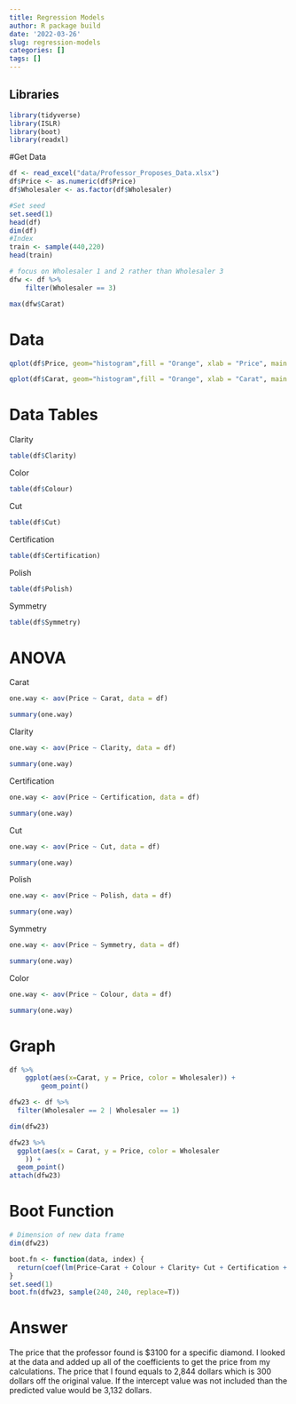 ```yaml
---
title: Regression Models
author: R package build
date: '2022-03-26'
slug: regression-models
categories: []
tags: []
---
```


## Libraries
```r
library(tidyverse)
library(ISLR)
library(boot)
library(readxl)
```

#Get Data
```r
df <- read_excel("data/Professor_Proposes_Data.xlsx")
df$Price <- as.numeric(df$Price)
df$Wholesaler <- as.factor(df$Wholesaler)
```

```r
#Set seed
set.seed(1)
head(df)
dim(df)
#Index
train <- sample(440,220)
head(train)
```


```r
# focus on Wholesaler 1 and 2 rather than Wholesaler 3
dfw <- df %>%
    filter(Wholesaler == 3)

max(dfw$Carat)
```
# Data 

```r
qplot(df$Price, geom="histogram",fill = "Orange", xlab = "Price", main = "Price of diamond", ylab = "Frequency") 
```

```r
qplot(df$Carat, geom="histogram",fill = "Orange", xlab = "Carat", main = "Carat", ylab = "Frequency") 
```

# Data Tables
Clarity
```r
table(df$Clarity)
```

Color
```r
table(df$Colour)
```

Cut
```r
table(df$Cut)
```

Certification
```r
table(df$Certification)
```

Polish
```r
table(df$Polish)
```

Symmetry
```r
table(df$Symmetry)
```

# ANOVA

Carat
```r
one.way <- aov(Price ~ Carat, data = df)

summary(one.way)
```

Clarity
```r
one.way <- aov(Price ~ Clarity, data = df)

summary(one.way)
```

Certification
```r
one.way <- aov(Price ~ Certification, data = df)

summary(one.way)
```

Cut
```r
one.way <- aov(Price ~ Cut, data = df)

summary(one.way)
```

Polish
```r
one.way <- aov(Price ~ Polish, data = df)

summary(one.way)
```

Symmetry
```r
one.way <- aov(Price ~ Symmetry, data = df)

summary(one.way)
```

Color
```r
one.way <- aov(Price ~ Colour, data = df)

summary(one.way)
```


# Graph
```r
df %>%
    ggplot(aes(x=Carat, y = Price, color = Wholesaler)) +
        geom_point()      
```



```r
dfw23 <- df %>%
  filter(Wholesaler == 2 | Wholesaler == 1)

dim(dfw23)

dfw23 %>% 
  ggplot(aes(x = Carat, y = Price, color = Wholesaler 
    )) +
  geom_point()
attach(dfw23)
```


# Boot Function

```r
# Dimension of new data frame
dim(dfw23)
```

```r
boot.fn <- function(data, index) {
  return(coef(lm(Price~Carat + Colour + Clarity+ Cut + Certification + Polish + Symmetry, data = data , subset = index)))
}
set.seed(1)
boot.fn(dfw23, sample(240, 240, replace=T))
```

# Answer
The price that the professor found is $3100 for a specific diamond. I looked at the data and added up all of the coefficients to get the price from my calculations. The price that I found equals to 2,844 dollars which is 300 dollars off the original value. If the intercept value was not included than the predicted value would be 3,132 dollars.










